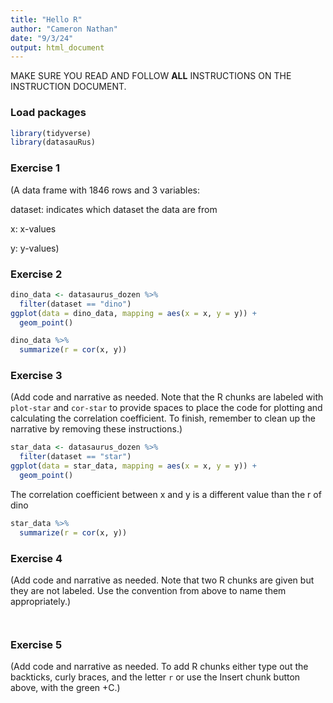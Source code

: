 ```yaml
---
title: "Hello R"
author: "Cameron Nathan"
date: "9/3/24"
output: html_document
---
```


MAKE SURE YOU READ AND FOLLOW **ALL** INSTRUCTIONS ON THE INSTRUCTION DOCUMENT. 

### Load packages

```r
library(tidyverse) 
library(datasauRus)
```


### Exercise 1

(A data frame with 1846 rows and 3 variables:

dataset: indicates which dataset the data are from

x: x-values

y: y-values)


### Exercise 2

```r
dino_data <- datasaurus_dozen %>%
  filter(dataset == "dino")
ggplot(data = dino_data, mapping = aes(x = x, y = y)) +
  geom_point()
```

```r
dino_data %>%
  summarize(r = cor(x, y))
```

### Exercise 3

(Add code and narrative as needed. Note that the R chunks are labeled with `plot-star` and `cor-star` to provide spaces to place the code for plotting and calculating the correlation coefficient. To finish, remember to clean up the narrative by removing these instructions.)



```r
star_data <- datasaurus_dozen %>%
  filter(dataset == "star")
ggplot(data = star_data, mapping = aes(x = x, y = y)) + 
  geom_point()

```

The correlation coefficient between x and y is a different value than the r of dino
 
```r
star_data %>%
  summarize(r = cor(x, y))

```

### Exercise 4

(Add code and narrative as needed. Note that two R chunks are given but they are not labeled. Use the convention from above to name them appropriately.)

```r


```

```r


```

### Exercise 5

(Add code and narrative as needed. To add R chunks either type out the backticks, curly braces, and the letter `r` or use the Insert chunk button above, with the green +C.)

